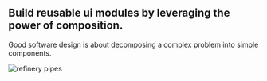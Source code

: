 
## Build reusable ui modules by leveraging the power of composition.

<PageDescription>

Good software design is about decomposing a complex problem into simple components.

</PageDescription>

<FeatureCard
    color="dark"
    href="/getting-started"
    title="Getting started"
    actionIcon="arrowRight"
    className="homepage-feature"
    >

<ArtDirection>

![refinery pipes](../images/pipes.png)

</ArtDirection>

</FeatureCard>

